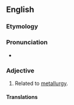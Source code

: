 ==English==

===Etymology===
{{suffix|en|metallurgy|ic}}

===Pronunciation===
* {{rhymes|en|ɜː(ɹ)dʒɪk|s=4}}

===Adjective===
{{en-adj|-}}

# Related to [[metallurgy]].
#: {{syn|en|metallurgical}}

====Translations====
{{trans-see|metallurgical}}